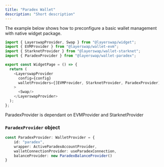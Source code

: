 ```yaml
---
title: "Paradex Wallet"
description: "Short description"
---
```



The example below shows how to preconfigure a basic wallet management with native widget package.

```typescript  theme={"system"}
import { LayerswapProvider, Swap } from "@layerswap/widget";
import { EVMProvider } from "@layerswap/wallet-evm";
import { StarknetProvider } from "@layerswap/wallet-starknet";
import { ParadexProvider } from "@layerswap/wallet-paradex";

export const WidgetPage = () => {
  return (
    <LayerswapProvider 
      config={config}
      walletProviders={[EVMProvider, StarknetProvider, ParadexProvider]}
    >
      <Swap/>
    </LayerswapProvider>
  );
};
```
<Note>ParadexProvider is dependant on EVMProvider and StarknetProvider</Note>

### `ParadexProvider` object

```TypeScript  theme={"system"}
const ParadexProvider: WalletProvider = {
    id: "paradex",
    wrapper: ActiveParadexAccountProvider,
    walletConnectionProvider: useParadexConnection,
    balanceProvider: new ParadexBalanceProvider()
}
```
